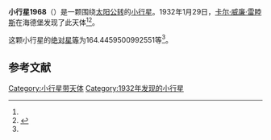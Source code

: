 {{Infobox planet
| bgcolour = #FFFFC0
| name = 1968 Mehltretter
| symbol = 
| image = 
| caption = 
| discovery = yes
| discovery_ref = 
| discoverer = [[卡尔·威廉·雷睦斯|卡尔·威廉·雷睦斯]]
| discovery_site = [[海德堡|海德堡]] 
| discovered = 1932年1月29日
| designations = yes
| mp_name = 
| named_after = 
| alt_names = 1932 BK/ 1946 FA / 1950 BB1
| mp_category = [[主带小行星|主带小行星]]
| orbit_ref = <ref name="a">[http://ssd.jpl.nasa.gov/sbdb.cgi?sstr=1968 1968 Mehltretter] {{Wayback|url=http://ssd.jpl.nasa.gov/sbdb.cgi?sstr=1968 |date=20210717071231 }}，小行星數據庫瀏覽器（JPL Small-Body Database Browser）－[[美国国家航空航天局|美国国家航空航天局]]喷气推进实验室</ref>
| epoch = 2456400.5 (2013年4月18日更新)
| aphelion = {{convert|3.043266640870176|AU|km|3|abbr=on|lk=out}}
| perihelion = {{convert|2.438311353276817|AU|km|3|abbr=on}}
| semimajor = {{convert|2.740788997073497|AU|km|3|abbr=on}}
| eccentricity = 0.110361521
| period = 1657.340831 [[日|日]]<br />4.54[[儒略年|儒略年]]
| avg_speed = 
| inclination = 4.595640423368492
| asc_node = 71.52159545617117
| mean_anomaly = 
| arg_peri = 164.4459500992551
| satellites = 
| physical_characteristics = yes
| dimensions = 
| mass = 
| density = 
| surface_grav = 
| escape_velocity = 
| sidereal_day = 
| axial_tilt = 
| pole_ecliptic_lat = 
| pole_ecliptic_lon = 
| albedo = 
| temperatures= 
| temp_name1 = 
| mean_temp_1 = 
| max_temp_1 = 
| temp_name2 = 
| max_temp_2 = 
| spectral_type = 
| abs_magnitude = 164.4459500992551
}}

'''小行星1968'''（{{lang-en|1968 Mehltretter}}）是一颗围绕[[太阳|太阳]][[公转|公转]]的[[小行星|小行星]]。1932年1月29日，[[卡尔·威廉·雷睦斯|卡尔·威廉·雷睦斯]]在海德堡发现了此天体<ref name="a" /><ref>{{cite news|title=小行星列表|url=http://cfa-www.harvard.edu/iau/lists/NumberedMPs.txt|accessdate=2013-07-08|newspaper=哈佛大学|archive-date=2008-05-17|archive-url=https://web.archive.org/web/20080517010638/http://cfa-www.harvard.edu/iau/lists/NumberedMPs.txt|dead-url=no}}</ref>。

这颗小行星的[[绝对星等|绝对星等]]为164.4459500992551等<ref name="a" />。

==参考文献==
{{reflist}}
{{Minor Planet Number|[[小行星1967|小行星1967]]|[[小行星1969|小行星1969]]}}

{{小天体}}

[[Category:小行星带天体|Category:小行星带天体]]
[[Category:1932年发现的小行星|Category:1932年发现的小行星]]

{{asteroid-stub}}